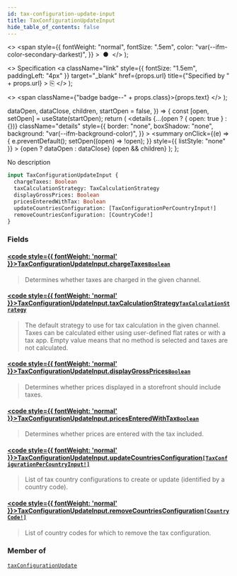 ```yaml
---
id: tax-configuration-update-input
title: TaxConfigurationUpdateInput
hide_table_of_contents: false
---
```


  <>
    <span
      style={{
        fontWeight: "normal",
        fontSize: ".5em",
        color: "var(--ifm-color-secondary-darkest)",
      }}
    >
      &nbsp;●&nbsp;
    </span>
  </>
);

  <>
    Specification
    <a
      className="link"
      style={{ fontSize: "1.5em", paddingLeft: "4px" }}
      target="\_blank"
      href={props.url}
      title={"Specified by " + props.url}
    >
      ⎘
    </a>
  </>
);

  <>
    <span className={"badge badge--" + props.class}>{props.text}</span>
  </>
);


  dataOpen,
  dataClose,
  children,
  startOpen = false,
}) => {
  const [open, setOpen] = useState(startOpen);
  return (
    <details
      {...(open ? { open: true } : {})}
      className="details"
      style={{
        border: "none",
        boxShadow: "none",
        background: "var(--ifm-background-color)",
      }}
    >
      <summary
        onClick={(e) => {
          e.preventDefault();
          setOpen((open) => !open);
        }}
        style={{ listStyle: "none" }}
      >
        {open ? dataOpen : dataClose}
      </summary>
      {open && children}
    </details>
  );
};

No description

```graphql
input TaxConfigurationUpdateInput {
  chargeTaxes: Boolean
  taxCalculationStrategy: TaxCalculationStrategy
  displayGrossPrices: Boolean
  pricesEnteredWithTax: Boolean
  updateCountriesConfiguration: [TaxConfigurationPerCountryInput!]
  removeCountriesConfiguration: [CountryCode!]
}
```

### Fields

#### [<code style={{ fontWeight: 'normal' }}>TaxConfigurationUpdateInput.<b>chargeTaxes</b></code>](#)<Bullet />[`Boolean`](../../../api-reference/miscellaneous/scalars/boolean) <Badge class="secondary" text="scalar"/>

> Determines whether taxes are charged in the given channel.

#### [<code style={{ fontWeight: 'normal' }}>TaxConfigurationUpdateInput.<b>taxCalculationStrategy</b></code>](#)<Bullet />[`TaxCalculationStrategy`](../../../api-reference/taxes/enums/tax-calculation-strategy) <Badge class="secondary" text="enum"/>

> The default strategy to use for tax calculation in the given channel. Taxes can be calculated either using user-defined flat rates or with a tax app. Empty value means that no method is selected and taxes are not calculated.

#### [<code style={{ fontWeight: 'normal' }}>TaxConfigurationUpdateInput.<b>displayGrossPrices</b></code>](#)<Bullet />[`Boolean`](../../../api-reference/miscellaneous/scalars/boolean) <Badge class="secondary" text="scalar"/>

> Determines whether prices displayed in a storefront should include taxes.

#### [<code style={{ fontWeight: 'normal' }}>TaxConfigurationUpdateInput.<b>pricesEnteredWithTax</b></code>](#)<Bullet />[`Boolean`](../../../api-reference/miscellaneous/scalars/boolean) <Badge class="secondary" text="scalar"/>

> Determines whether prices are entered with the tax included.

#### [<code style={{ fontWeight: 'normal' }}>TaxConfigurationUpdateInput.<b>updateCountriesConfiguration</b></code>](#)<Bullet />[`[TaxConfigurationPerCountryInput!]`](../../../api-reference/taxes/inputs/tax-configuration-per-country-input) <Badge class="secondary" text="list"/> <Badge class="secondary" text="input"/>

> List of tax country configurations to create or update (identified by a country code).

#### [<code style={{ fontWeight: 'normal' }}>TaxConfigurationUpdateInput.<b>removeCountriesConfiguration</b></code>](#)<Bullet />[`[CountryCode!]`](../../../api-reference/miscellaneous/enums/country-code) <Badge class="secondary" text="list"/> <Badge class="secondary" text="enum"/>

> List of country codes for which to remove the tax configuration.

### Member of

[`taxConfigurationUpdate`](../../../api-reference/taxes/mutations/tax-configuration-update) <Badge class="secondary" text="mutation"/>
